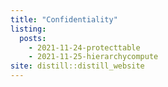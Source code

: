 ```yaml
---
title: "Confidentiality"
listing: 
  posts:
    - 2021-11-24-protecttable
    - 2021-11-25-hierarchycompute    
site: distill::distill_website
---
```


